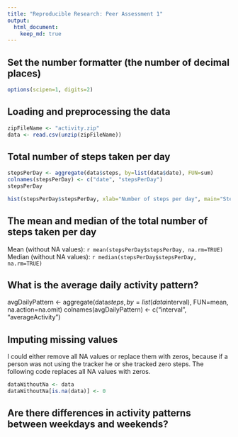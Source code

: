 ```yaml
---
title: "Reproducible Research: Peer Assessment 1"
output: 
  html_document:
    keep_md: true
---
```


## Set the number formatter (the number of decimal places)
```r
options(scipen=1, digits=2)
```

## Loading and preprocessing the data
```r
zipFileName <- "activity.zip"
data <- read.csv(unzip(zipFileName))
```

## Total number of steps taken per day
```r
stepsPerDay <- aggregate(data$steps, by=list(data$date), FUN=sum)
colnames(stepsPerDay) <- c("date", "stepsPerDay")
stepsPerDay
```

```r
hist(stepsPerDay$stepsPerDay, xlab="Number of steps per day", main="Steps per day")
```

## The mean and median of the total number of steps taken per day
Mean (without NA values): `r mean(stepsPerDay$stepsPerDay, na.rm=TRUE)`
Median (without NA values): `r median(stepsPerDay$stepsPerDay, na.rm=TRUE)`


## What is the average daily activity pattern?

avgDailyPattern <- aggregate(data$steps, by=list(data$interval), FUN=mean, na.action=na.omit)
colnames(avgDailyPattern) <- c("interval", "averageActivity")

## Imputing missing values

I could either remove all NA values or replace them with zeros, because if a person was not using the tracker he or she tracked zero steps.
The following code replaces all NA values with zeros.
```r
dataWithoutNa <- data
dataWithoutNa[is.na(data)] <- 0
```

## Are there differences in activity patterns between weekdays and weekends?
